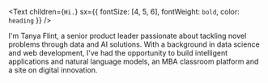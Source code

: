 <Text children={`Hi.`} sx={{ fontSize: [4, 5, 6], fontWeight: `bold`, color: `heading` }} />

I'm Tanya Flint, a senior product leader passionate about tackling novel problems through data and AI solutions. With a background in data science and web development, I’ve had the opportunity to build intelligent applications and natural language models, an MBA classroom platform and a site on digital innovation.